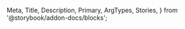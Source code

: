   Meta,
  Title,
  Description,
  Primary,
  ArgTypes,
  Stories,
} from '@storybook/addon-docs/blocks';


<Meta of={ScrollableStories} />

<Title />

<Description />

<Primary />

## Supported props:

Компонент принимает все свойства `html` элемента, пробрасываемые в прокручиваемую область с CSS правилом `overflow`, и дополнительные, описанные ниже в таблице:

<ArgTypes />

## Examples

<Stories title=""/>
